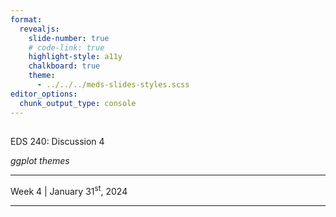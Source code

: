 ```yaml
---
format: 
  revealjs:
    slide-number: true
    # code-link: true
    highlight-style: a11y
    chalkboard: true
    theme: 
      - ../../../meds-slides-styles.scss
editor_options: 
  chunk_output_type: console
---
```


## {#title-slide data-menu-title="Title Slide" background="#047C91"} 

[EDS 240: Discussion 4]{.custom-title}

[*ggplot themes*]{.custom-subtitle}

<hr class="hr-dark-blue">

[Week 4 | January 31^st^, 2024]{.custom-subtitle3}

---
